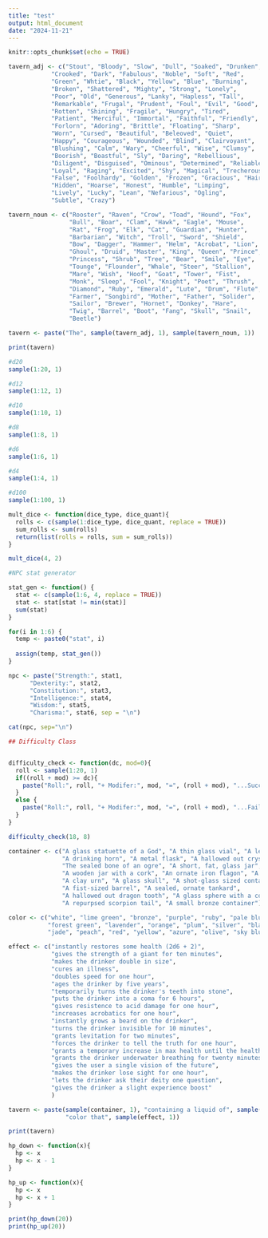 ```yaml
---
title: "test"
output: html_document
date: "2024-11-21"
---
```


```r
knitr::opts_chunk$set(echo = TRUE)
```

```r

tavern_adj <- c("Stout", "Bloody", "Slow", "Dull", "Soaked", "Drunken",
            "Crooked", "Dark", "Fabulous", "Noble", "Soft", "Red",
            "Green", "Whtie", "Black", "Yellow", "Blue", "Burning",
            "Broken", "Shattered", "Mighty", "Strong", "Lonely",
            "Poor", "Old", "Generous", "Lanky", "Hapless", "Tall",
            "Remarkable", "Frugal", "Prudent", "Foul", "Evil", "Good",
            "Rotten", "Shining", "Fragile", "Hungry", "Tired",
            "Patient", "Merciful", "Immortal", "Faithful", "Friendly",
            "Forlorn", "Adoring", "Brittle", "Floating", "Sharp",
            "Worn", "Cursed", "Beautiful", "Beleoved", "Quiet",
            "Happy", "Courageous", "Wounded", "Blind", "Clairvoyant",
            "Blushing", "Calm", "Wary", "Cheerful", "Wise", "Clumsy",
            "Boorish", "Boastful", "Sly", "Daring", "Rebellious",
            "Diligent", "Disguised", "Ominous", "Determined", "Reliable",
            "Loyal", "Raging", "Excited", "Shy", "Magical", "Trecherous",
            "False", "Foolhardy", "Golden", "Frozen", "Gracious", "Hairy",
            "Hidden", "Hoarse", "Honest", "Humble", "Limping",
            "Lively", "Lucky", "Lean", "Nefarious", "Ogling",
            "Subtle", "Crazy")

tavern_noun <- c("Rooster", "Raven", "Crow", "Toad", "Hound", "Fox",
                 "Bull", "Boar", "Clam", "Hawk", "Eagle", "Mouse",
                 "Rat", "Frog", "Elk", "Cat", "Guardian", "Hunter",
                 "Barbarian", "Witch", "Troll", "Sword", "Shield",
                 "Bow", "Dagger", "Hammer", "Helm", "Acrobat", "Lion",
                 "Ghoul", "Druid", "Master", "King", "Queen", "Prince",
                 "Princess", "Shrub", "Tree", "Bear", "Smile", "Eye",
                 "Tounge", "Flounder", "Whale", "Steer", "Stallion",
                 "Mare", "Wish", "Hoof", "Goat", "Tower", "Fist",
                 "Monk", "Sleep", "Fool", "Knight", "Poet", "Thrush",
                 "Diamond", "Ruby", "Emerald", "Lute", "Drum", "Flute",
                 "Farmer", "Songbird", "Mother", "Father", "Solider",
                 "Sailor", "Brewer", "Hornet", "Donkey", "Hare",
                 "Twig", "Barrel", "Boot", "Fang", "Skull", "Snail",
                 "Beetle")

tavern <- paste("The", sample(tavern_adj, 1), sample(tavern_noun, 1))

print(tavern)

```

```r

#d20
sample(1:20, 1)

#d12
sample(1:12, 1)

#d10
sample(1:10, 1)

#d8
sample(1:8, 1)

#d6
sample(1:6, 1)

#d4
sample(1:4, 1)

#d100
sample(1:100, 1)

mult_dice <- function(dice_type, dice_quant){
  rolls <- c(sample(1:dice_type, dice_quant, replace = TRUE))
  sum_rolls <- sum(rolls)
  return(list(rolls = rolls, sum = sum_rolls))
}

mult_dice(4, 2)

```

```r

#NPC stat generator 

stat_gen <- function() {
  stat <- c(sample(1:6, 4, replace = TRUE))
  stat <- stat[stat != min(stat)]
  sum(stat)
}

for(i in 1:6) {
  temp <- paste0("stat", i)
  
  assign(temp, stat_gen())
}

npc <- paste("Strength:", stat1,
      "Dexterity:", stat2,
      "Constitution:", stat3,
      "Intelligence:", stat4,
      "Wisdom:", stat5,
      "Charisma:", stat6, sep = "\n")

cat(npc, sep="\n")

```

```r
## Difficulty Class


difficulty_check <- function(dc, mod=0){
  roll <- sample(1:20, 1)
  if((roll + mod) >= dc){
    paste("Roll:", roll, "+ Modifer:", mod, "=", (roll + mod), "...Success!")
  } 
  else {
    paste("Roll:", roll, "+ Modifer:", mod, "=", (roll + mod), "...Failure")
  }
}

difficulty_check(18, 8)

```

```r

container <- c("A glass statuette of a God", "A thin glass vial", "A leather pouch",
               "A drinking horn", "A metal flask", "A hallowed out crystal",
               "The sealed bone of an ogre", "A short, fat, glass jar",
               "A wooden jar with a cork", "An ornate iron flagon", "A syringe",
               "A clay urn", "A glass skull", "A shot-glass sized container",
               "A fist-sized barrel", "A sealed, ornate tankard",
               "A hallowed out dragon tooth", "A glass sphere with a cork",
               "A repurpsed scorpion tail", "A small bronze container")

color <- c("white", "lime green", "bronze", "purple", "ruby", "pale blue",
           "forest green", "lavender", "orange", "plum", "silver", "black",
           "jade", "peach", "red", "yellow", "azure", "olive", "sky blue", "tan")

effect <- c("instantly restores some health (2d6 + 2)",
            "gives the strength of a giant for ten minutes",
            "makes the drinker double in size",
            "cures an illness",
            "doubles speed for one hour",
            "ages the drinker by five years",
            "temporarily turns the drinker's teeth into stone",
            "puts the drinker into a coma for 6 hours",
            "gives resistence to acid damage for one hour",
            "increases acrobatics for one hour",
            "instantly grows a beard on the drinker",
            "turns the drinker invisible for 10 minutes",
            "grants levitation for two minutes",
            "forces the drinker to tell the truth for one hour",
            "grants a temporary increase in max health until the health is lost",
            "grants the drinker underwater breathing for twenty minutes",
            "gives the user a single vision of the future",
            "makes the drinker lose sight for one hour",
            "lets the drinker ask their deity one question",
            "gives the drinker a slight experience boost"
            )

tavern <- paste(sample(container, 1), "containing a liquid of", sample(color, 1),
                "color that", sample(effect, 1))

print(tavern)

```

```r

hp_down <- function(x){
  hp <- x
  hp <- x - 1
}

hp_up <- function(x){
  hp <- x
  hp <- x + 1
}

print(hp_down(20))
print(hp_up(20))

```
